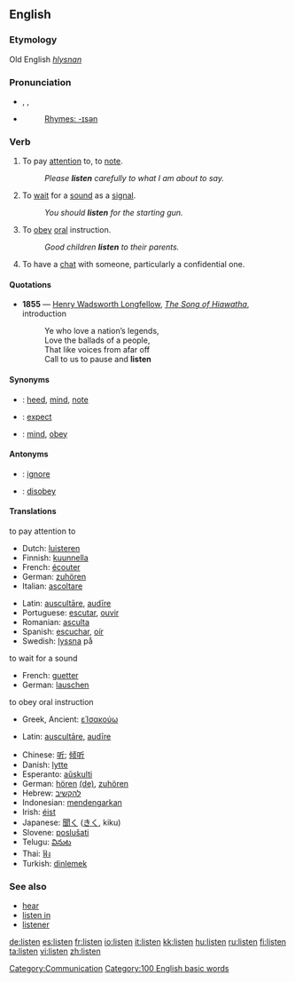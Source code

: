 ==English==

===Etymology===
Old English ''[[hlysnan]]''

===Pronunciation===
*{{AHD|lĭs'ən}}, {{IPA|/ˈlɪsən/}}, {{SAMPA|/"lIs@n/}}
*{{audio|en-us-listen.ogg|Audio (US)}}
*:[[Rhymes:English:-ɪsən|Rhymes: -ɪsən]]

=== Verb ===
{{en-verb}}
# {{intransitive}} To pay [[attention]] to, to [[note]].
#: ''Please '''listen''' carefully to what I am about to say.''
# {{intransitive}} To [[wait]] for a [[sound]] as a [[signal]].
#: ''You should '''listen''' for the starting gun.''
# To [[obey]] [[oral]] instruction.
#: ''Good children '''listen''' to their parents.''
# {{rfv-sense}} To have a [[chat]] with someone, particularly a confidential one.

====Quotations====
*'''1855''' — [[w:Henry Wadsworth Longfellow|Henry Wadsworth Longfellow]], ''[[s:The Song of Hiawatha|The Song of Hiawatha]]'', introduction
*:Ye who love a nation’s legends,<br/>Love the ballads of a people,<br/>That like voices from afar off<br/>Call to us to pause and '''listen'''

====Synonyms====
*{{italbrac|to pay attention to}}: [[heed]], [[mind]], [[note]]
*{{italbrac|to pay attention to}}: [[expect]]
*{{italbrac|to obey oral instruction}}: [[mind]], [[obey]]

====Antonyms====
*{{italbrac|to pay attention to}}: [[ignore]]
*{{italbrac|to obey oral instruction}}: [[disobey]]

==== Translations ====
{{COW trans}}

;to pay attention to
{{top}}
*Dutch: [[luisteren]]
*Finnish: [[kuunnella]]
*French: [[écouter]]
*German: [[zuhören]]
*Italian: [[ascoltare]]
{{mid}}
*Latin: [[auscultare|auscultāre]], [[audire|audīre]]
*Portuguese: [[escutar]], [[ouvir]]
*Romanian: [[asculta]]
*Spanish: [[escuchar]], [[oír]]
*Swedish: [[lyssna]] på
{{bottom}}

;to wait for a sound
{{top}}
*French: [[guetter]]
*German: [[lauschen]]
{{mid}}
{{bottom}}

;to obey oral instruction
{{top}}
*Greek, Ancient: [[εἸσακούω]] <!-- is the second symbol correct? iota with breath mark is what it should be -->
{{mid}}
*Latin: [[auscultare|auscultāre]], [[audire|audīre]]
{{bottom}}

{{checktrans}}
*Chinese: [[听]]; [[倾听]]
*Danish: [[lytte]]
*Esperanto: [[aŭskulti]]
*German: [[hören]] [[:de:hören|(de)]], [[zuhören]]
*Hebrew: [[להקשיב]]
*Indonesian: [[dengar|mendengarkan]]
*Irish: [[éist]]
*Japanese: [[聞く]] ([[きく]], kiku)
*Slovene: [[poslušati]]
*Telugu: [[వినుట]]
*Thai: [[ฟัง]]
*Turkish: [[dinlemek]]

===See also===
*[[hear]]
*[[listen in]]
*[[listener]]

[[Category:Communication]]
[[Category:100 English basic words]]

[[de:listen]]
[[es:listen]]
[[fr:listen]]
[[io:listen]]
[[it:listen]]
[[kk:listen]]
[[hu:listen]]
[[ru:listen]]
[[fi:listen]]
[[ta:listen]]
[[vi:listen]]
[[zh:listen]]